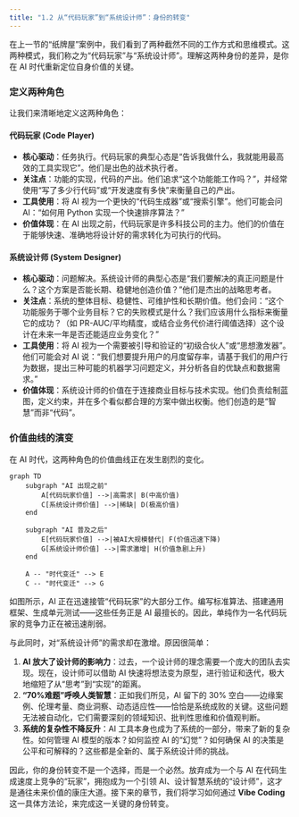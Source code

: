 ```yaml
---
title: "1.2 从“代码玩家”到“系统设计师”：身份的转变"
---
```


在上一节的“纸牌屋”案例中，我们看到了两种截然不同的工作方式和思维模式。这两种模式，我们称之为“代码玩家”与“系统设计师”。理解这两种身份的差异，是你在 AI 时代重新定位自身价值的关键。

### 定义两种角色

让我们来清晰地定义这两种角色：

#### **代码玩家 (Code Player)**

- **核心驱动**：任务执行。代码玩家的典型心态是“告诉我做什么，我就能用最高效的工具实现它”。他们是出色的战术执行者。
- **关注点**：功能的实现，代码的产出。他们追求“这个功能能工作吗？”，并经常使用“写了多少行代码”或“开发速度有多快”来衡量自己的产出。
- **工具使用**：将 AI 视为一个更快的“代码生成器”或“搜索引擎”。他们可能会问 AI：“如何用 Python 实现一个快速排序算法？”
- **价值体现**：在 AI 出现之前，代码玩家是许多科技公司的主力。他们的价值在于能够快速、准确地将设计好的需求转化为可执行的代码。

#### **系统设计师 (System Designer)**

- **核心驱动**：问题解决。系统设计师的典型心态是“我们要解决的真正问题是什么？这个方案是否能长期、稳健地创造价值？”他们是杰出的战略思考者。
 - **关注点**：系统的整体目标、稳健性、可维护性和长期价值。他们会问：“这个功能服务于哪个业务目标？它的失败模式是什么？我们应该用什么指标来衡量它的成功？（如 PR-AUC/平均精度，或结合业务代价进行阈值选择）这个设计在未来一年是否还能适应业务变化？”
- **工具使用**：将 AI 视为一个需要被引导和验证的“初级合伙人”或“思想激发器”。他们可能会对 AI 说：“我们想要提升用户的月度留存率，请基于我们的用户行为数据，提出三种可能的机器学习问题定义，并分析各自的优缺点和数据需求。”
- **价值体现**：系统设计师的价值在于连接商业目标与技术实现。他们负责绘制蓝图，定义约束，并在多个看似都合理的方案中做出权衡。他们创造的是“智慧”而非“代码”。

### 价值曲线的演变

在 AI 时代，这两种角色的价值曲线正在发生剧烈的变化。


```mermaid
graph TD
    subgraph "AI 出现之前"
        A[代码玩家价值] -->|高需求| B(中高价值)
        C[系统设计师价值] -->|稀缺| D(极高价值)
    end
    
    subgraph "AI 普及之后"
        E[代码玩家价值] -->|被AI大规模替代| F(价值迅速下降)
        G[系统设计师价值] -->|需求激增| H(价值急剧上升)
    end
    
    A -- "时代变迁" --> E
    C -- "时代变迁" --> G
```

如图所示，AI 正在迅速接管“代码玩家”的大部分工作。编写标准算法、搭建通用框架、生成单元测试——这些任务正是 AI 最擅长的。因此，单纯作为一名代码玩家的竞争力正在被迅速削弱。

与此同时，对“系统设计师”的需求却在激增。原因很简单：

1.  **AI 放大了设计师的影响力**：过去，一个设计师的理念需要一个庞大的团队去实现。现在，设计师可以借助 AI 快速将想法变为原型，进行验证和迭代，极大地缩短了从“思考”到“实现”的距离。
2.  **“70%难题”呼唤人类智慧**：正如我们所见，AI 留下的 30% 空白——边缘案例、伦理考量、商业洞察、动态适应性——恰恰是系统成败的关键。这些问题无法被自动化，它们需要深刻的领域知识、批判性思维和价值观判断。
3.  **系统的复杂性不降反升**：AI 工具本身也成为了系统的一部分，带来了新的复杂性。如何管理 AI 模型的版本？如何监控 AI 的“幻觉”？如何确保 AI 的决策是公平和可解释的？这些都是全新的、属于系统设计师的挑战。

因此，你的身份转变不是一个选择，而是一个必然。放弃成为一个与 AI 在代码生成速度上竞争的“玩家”，拥抱成为一个引领 AI、设计智慧系统的“设计师”，这才是通往未来价值的康庄大道。接下来的章节，我们将学习如何通过 **Vibe Coding** 这一具体方法论，来完成这一关键的身份转变。
